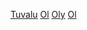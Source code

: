 [[Category:奧林匹克運動會代表團|Tuvalu]]
[[Category:吐瓦魯體育國家隊|Ol]]
[[Category:綜合運動會吐瓦魯代表團|Oly]]
[[Category:吐瓦魯體育|Ol]]
